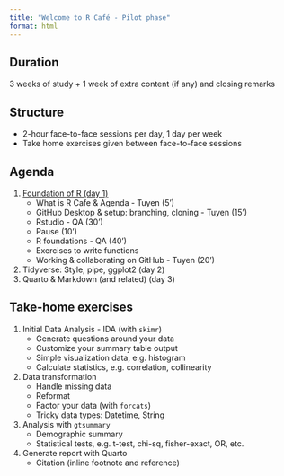 ```yaml
---
title: "Welcome to R Café - Pilot phase"
format: html
---
```


## Duration
3 weeks of study + 1 week of extra content (if any) and closing remarks

## Structure
- 2-hour face-to-face sessions per day, 1 day per week
- Take home exercises given between face-to-face sessions

## Agenda
1. [Foundation of R (day 1)](slides/intro.qmd){target="_blank"}
	- What is R Cafe & Agenda - Tuyen (5')
	- GitHub Desktop & setup: branching, cloning - Tuyen (15')
	- Rstudio - QA (30')
	- Pause (10')
	- R foundations - QA (40')
	- Exercises to write functions
	- Working & collaborating on GitHub - Tuyen (20')

2. Tidyverse: Style, pipe, ggplot2 (day 2)
3. Quarto & Markdown (and related) (day 3)

## Take-home exercises
1. Initial Data Analysis - IDA (with `skimr`)
	- Generate questions around your data
	- Customize your summary table output
	- Simple visualization data, e.g. histogram
	- Calculate statistics, e.g. correlation, collinearity
2. Data transformation
	- Handle missing data
	- Reformat
	- Factor your data (with `forcats`)
	- Tricky data types: Datetime, String
3. Analysis with `gtsummary`
	- Demographic summary
	- Statistical tests, e.g. t-test, chi-sq, fisher-exact, OR, etc.
4. Generate report with Quarto
	- Citation (inline footnote and reference)
